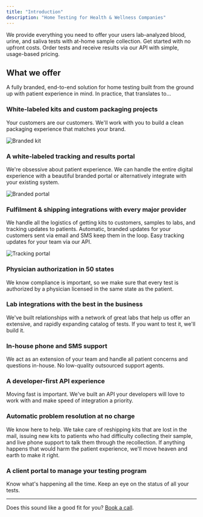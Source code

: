 ```yaml
---
title: "Introduction"
description: "Home Testing for Health & Wellness Companies"
---
```


We provide everything you need to offer your users lab-analyzed blood, urine,
and saliva tests with at-home sample collection. Get started with no upfront
costs. Order tests and receive results via our API with simple, usage-based
pricing.

## What we offer

A fully branded, end-to-end solution for home testing built from the ground up with patient experience in mind. In
practice, that translates to...

### White-labeled kits and custom packaging projects
Your customers are our customers. We'll work with you to build a clean packaging experience that matches your brand.

![Branded kit](/img/branded-kit.webp)

### A white-labeled tracking and results portal
We're obsessive about patient experience. We can handle the entire digital experience with a beautiful branded portal
or alternatively integrate with your existing system.

![Branded portal](/img/branded-portal.png)

### Fulfilment & shipping integrations with every major provider
We handle all the logistics of getting kits to customers, samples to labs, and tracking updates to patients. Automatic,
branded updates for your customers sent via email and SMS keep them in the loop. Easy tracking updates for your team
via our API.

![Tracking portal](/img/tracking-portal.png)

### Physician authorization in 50 states
We know compliance is important, so we make sure that every test is authorized by a physician licensed in the same
state as the patient.

### Lab integrations with the best in the business
We've built relationships with a network of great labs that help us offer an extensive, and rapidly expanding catalog
of tests. If you want to test it, we'll build it.

### In-house phone and SMS support
We act as an extension of your team and handle all patient concerns and questions in-house. No low-quality
outsourced support agents.

### A developer-first API experience
Moving fast is important. We've built an API your developers will love to work with and make speed of integration a
priority.

### Automatic problem resolution at no charge
We know here to help. We take care of reshipping kits that are lost in the mail, issuing new kits to patients who had
difficulty collecting their sample, and live phone support to talk them through the recollection. If anything happens
that would harm the patient experience, we'll move heaven and earth to make it right.

### A client portal to manage your testing program
Know what's happening all the time. Keep an eye on the status of all your tests.

---

Does this sound like a good fit for you? [Book a call](https://calendly.com/jajack/30minutes).


